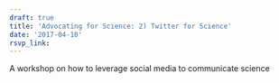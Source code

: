 ```yaml
---
draft: true 
title: 'Advocating for Science: 2) Twitter for Science'
date: '2017-04-10'
rsvp_link: 
---
```


A workshop on how to leverage social media to communicate science




